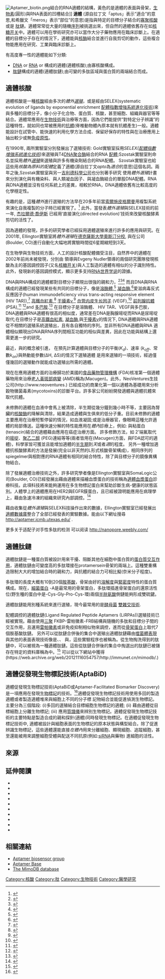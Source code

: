 [[File:Aptamer_biotin.png|thumb]]結合的RNA適體的結構，黃色的是適體的表面與骨架，[[生物素|生物素]](圓形)與RNA表面的凹槽結合]]
'''適體'''  (源自拉丁文「aptus」表示”適合”的意思,和希臘文「meros」表示”部位”的意思)是指與特定的目標分子結合的[[寡核苷酸|寡聚核酸]]或是 [[肽|肽]]鏈。適體常常從大量的隨機[[测序|序列]]被挑選出來，但自然的適體依舊存在如[[核糖开关|核糖开关]]中。適體可以用在學術研究亦可以當作大分子藥物應用在臨床診斷上。在適體的目標分子存在的情況下，適體能與[[核酶|核酶]]結合並進行自我剪切的動作，這些複合物能應用在研究、工業與臨床診斷上。

有高度專一性的適體能如下分類:
* [[脱氧核糖核酸|DNA]] or [[核糖核酸|RNA]] or {{link-en|核酸类似物|Nucleic acid analogue|XNA}}構成的適體(適體核酸);由寡核酸構成。
* [[肽|肽鏈]]構成的適體(適體肽鏈);由可變的多肽區域與蛋白質的兩端結合而成。

==適體核酸==
適體核酸是一種[[核酸|核酸]]經由多次的''體外[[選殖|選殖]]''，或是經由SELEX(systematic evolution of ligands by exponential enrichment [[SELEX|配體指數增強系統進化技術]])來與多種的目標分子，像小分子化合物、蛋白質、核酸，甚至細胞、組織與器官等等結合。適體常應用在[[生物技术|生物技術]]與治療等方面，因為它們能提供”對特定分子辨識”的這種特性，就如同也常被應用的[[抗体|抗體]](脊椎動物體內原本就有抗體產生)一般。適體能設計在試管中、能快速的利用化學方法合成、保留好保存的特性與在治療應用上抽出較少或無[[免疫原性|免疫原性]]。

在1990年, 兩所實驗室分別發展出了選殖技術: Gold實驗室採用''SELEX([[SELEX|配體指數增強系統進化技術]])''來選殖與T4[[DNA聚合酶|DNA聚合酶]]結合的RNA [[配体_(生物化学)|配體]];Szostak實驗室則命名並採用''體外[[選殖|選殖]]''來選殖與許多有機染劑結合的RNA配體。 Szostak實驗室也給這些用''核酸為原料的配體''定義了適體(源自拉丁文''apto''為''適合''的意思)這個名詞。兩年之後,Szostak實驗室與另一[[吉利德科學|吉利德科學公司]]也分別著手研究 使用''體外選殖''計畫來分別演化與有機染料、與人類凝血因子、與凝血酶結合的單股DNA配體。RNA與DNA適體並沒有任何系統上的差異，相較於RNA，DNA適體依舊有比較高度的化學穩定性。

有趣的是，這種''體外''進行選殖的方法早在20多年前當[[索尔·斯皮格尔曼|索爾施皮格爾曼]]用{{link-en|Qbeta|Bacteriophage Qβ}}複製系統來演化自我複製的分子時已經實現了。<ref>{{cite journal|last=Mills|first=DR|coauthors=Peterson, RL; Spiegelman, S|title=An extracellular Darwinian experiment with a self-duplicating nucleic acid molecule.|journal=Proceedings of the National Academy of Sciences of the United States of America|date=1967 Jul|volume=58|issue=1|pages=217–24|pmid=5231602}}</ref>  此外，當發表''體外選殖''與SELEX技術的前一年, [[傑拉德·喬伊斯|杰拉爾德·喬伊斯]] 已經用‘直接演化(directed evolution)’技術來改變核酸酵素剪切的活性了。

因為適體的發現，許多的研究學者已經採用適體選殖來進行許多的應用與研究。在2001年, Ellington實驗室將''體外選殖''在[[德克薩斯大學奧斯汀分校|德克薩斯大學奧斯汀分校]], 與在{{link-en|SomaLogic|SomaLogic}}公司(Boulder, CO)進行自動化大幅地將實驗時間從6星期縮短到3天。

在生物學與生物技術方面，人工的設計核酸配體備受注目，自然界中的適體在2002年前尚未被發現，分別由 {{link-en|羅納德斷路器|Ronald Breaker}}領導與Evgeny Nudler領導的兩個研究團隊發現核酸為主的基因調控因子(又名[[核糖开关|核糖开关]])與人工製造的適體有相似的分子識別特性。此外，發現新的基因調控模式，顯示更多支持[[RNA世界学说|RNA世界学说]]的證據。

DNA與RNA構成的適體都對目標分子顯現出很強的親和力，<ref>{{cite journal|last=Neves|first=M.A.D.|coauthors=O. Reinstein, M.Saad, P.E. Johnson|title=Defining the secondary structural requirements of a cocaine-binding aptamer by a thermodynamic and mutation study|journal=Biophys Chem|year=2010|volume=153|pages=9–16|pmid=21035241|doi=10.1016/j.bpc.2010.09.009}}</ref><ref>{{cite journal|last=Baugh|first=C.|coauthors=D. Grate, C.Wilson|title=2.8 angstrom crystal structure of the malachite green aptamer.|journal=J. Mol. Biol.|year=2000|volume=301|pages=117–128|pmid=10926496|doi=10.1006/jmbi.2000.3951}}</ref><ref>{{cite journal|last=Dieckmann|first=T.|coauthors=E. Fujikawa, X. Xhao, J. Szostak, J. Feigon|title=Structural Investigations of RNA and DNA aptamers in Solution|journal=Journal of Cellular Biochemistry|year=1995|pages=56-56}}</ref> 而且DNA與RNA構成的適體已經發現某些有共同的目標分子，像是[[溶菌酶|溶酶體]],<ref>{{cite journal|last=Potty|first=A.|coauthors=K. Kourentzi, H. Fang, G. Jackson, X. Zhang, G. Legge, R. Willson|title=Biophysical Characterization of DNA Aptamer Interactions with Vascular Endothelial Growth Factor.|journal=Biopolymers|year=2009|volume=91|pages=145–156|pmid=19025993|doi=10.1002/bip.21097}}</ref> [[凝血酶|凝血酶]],<ref>{{cite journal|last=Long|first=S.|coauthors=M. Long, R. White, B. Sullenger|title=Crystal structure of an RNA aptamer bound to thrombin|journal=RNA|year=2008|volume=14|pages=2504–2512|pmid=18971322|issue=2}}</ref>愛滋病毒反式反應因子(human immunodeficiency virus trans-acting responsive element (HIV TAR)),<ref>{{cite journal|last=Darfeuille|first=F.|coauthors=S. Reigadas, J. Hansen, H. Orum, C. Di Primo, J. Toulme|title=Aptamers targeted to an RNA hairpin show improved specificity compared to that of complementary oligonucleotides.|journal=Biochemistry|year=2006|volume=45|pages=12076–12082|pmid=17002307|doi=10.1021/bi0606344}}</ref> [[高鐵血紅素|高鐵血紅素]],<ref>{{cite journal|last=Liu|first=M.|coauthors=T. Kagahara, H. Abe, Y. Ito|title=Direct In Vitro Selection of Hemin-Binding DNA Aptamer with Peroxidase Activity|journal=Bulletin of the Chemical Society of Japan|year=2009|volume=82|pages=99–104}}</ref> [[干扰素伽玛|干擾素γ]],<ref>{{cite journal|last=Min|first=K.|coauthors=M. Cho, S. Han, Y. Shim, J. Ku, C. Ban|title=A simple and direct electrochemical detection of interferon-gamma using its RNA and DNA aptamers.|journal=Biosensors & Bioelectronics|year=2008|volume=23|pages=1819–1824|pmid=18406597|doi=10.1016/j.bios.2008.02.021}}</ref> [[血管内皮生长因子|血管内皮生长因子]] (VEGF),<ref>{{cite journal|last=Ng|first=E.W.M|coauthors=D.T. Shima, P. Calias, E.T. Cunningham, D.R. Guyer, A.P. Adamis|title=Pegaptanib, a targeted anti-VEGF aptamer for ocular vascular disease.|journal=Nature Reviews Drug Discovery|year=2006|volume=5|pages=123–132|pmid=16518379|doi=10.1038/nrd1955|issue=2}}</ref> [[前列腺特异抗原|前列腺抗體]] (PSA),<ref>{{cite journal|last=Savory|first=N.|coauthors=K. Abe, K. Sode, K. Ikebukuro|title=Selection of DNA aptamer against prostate specific antigen using a genetic algorithm and application to sensing.|journal=Biosensors & Bioelectronics|year=2010|volume=15|pages=1386-91|pmid= 20692149 |doi=10.1016/j.bios.2010.07.057}}</ref> <ref>{{cite journal|last=Jeong |first=S.|coauthors=S.R. Han, Y.J. Lee, S.W. Lee|title=Selection of RNA aptamers specific to active prostate-specific antigen.|journal=Biotechnology Letters|year=2010|volume=32|pages=379-85|pmid= 19943183 |doi=10.1007/s10529-009-0168-1}}</ref>and [[多巴胺|多巴胺]].<ref>{{cite journal|last=Walsh|first=R.|coauthors=M. DeRosa|title=Retention of function in the DNA homolog of the RNA dopamine aptamer.|journal=Biochemical and Biophysical Research Communications|year=2009|volume=388|pages=732–735|pmid=19699181|doi=10.1016/j.bbrc.2009.08.084}}</ref> 在目標分子是溶酶體、 HIV TAR、VEGF與多巴胺，DNA適體與RNA適體有很高的相似度，通常差在DNA是胸腺嘧啶而RNA是尿嘧啶取代;在目標分子是[[高鐵血紅素|高鐵血紅素]], [[凝血酶|凝血酶]],與[[干扰素伽玛|干擾素γ]]的情況下, DNA適體與RNA適體從不相關的選殖系統選殖出，且有各自獨特的序列。並非所有DNA適體與RNA 適體相似顯現出DNA與RNA序列間相互功能的相似與差異，因此在功能與結構上還需更進一步的研究。

最近，{{link-en|聰明適體|smart aptamers}}與{{link-en|聰明配體|smart ligands}}的概念被引進， 在預先計算適體與目標分子的平衡(<math>K_{d}</math>)、速率  (<math>k_{off}</math>、常數<math>k_{on}</math>)與熱動能參數(ΔH, ΔS)的情況下選殖適體 {{link-en|毛細動力電泳|Kinetic capillary electrophoresis}}是用來選殖{{link-en|聰明適體|smart aptamers}}的一項技術，經過僅僅幾回的選殖動作就能成功選殖出所需的適體。

現在在應用適體方面的治療歸功於美國的[[美国食品药品监督管理局|食品藥物管理機構]] (FDA)核准第一個適體藥物用來治療[[黃斑部退化|老人黃斑部病變]] (AMD)稱為{{link-en|治斑劑|Macugen}}(Macugen)。此外，NeoVentures生技公司(http://www.neoventures{{dead link|date=2018年4月 |bot=InternetArchiveBot |fix-attempted=yes }}.) 已經成功的商業化第一個以適體為基礎用來分析穀物黴菌毒素(mycotoxins)的診斷平台。許多家公司紛紛開發適體與適體抗體來取代抗體。

未修飾的適體在血液中會馬上被清除，半生期從幾分鐘到幾小時不等，主要因為腎臟的[[核酸酶|核酸酶]]的降解與清除，結果造成適體與生俱來的低分子重。目前未修飾的適體主要應用在治療短暫停留的情況，如血液凝固;或是治療器官，像眼睛這種允許適體的局部傳送。這種快速分解的特性能應用在''體內''診療上，例如: 與粘蛋白(tenascin)結合的適體藉由{{link-en|先靈公司|Schering AG}}應用在癌症治療方面。 許多修飾方法，如 2'端氟取代的[[嘧啶|嘧啶]]、[[聚乙二醇|聚乙二醇]] (PEG)連結等等(兩者皆用在{{link-en|治斑劑|Macugen}}(Macugen)方面，與FDA認可的適體)，科學家皆可獲並且能增加適體的[[半衰期|半生期]]到''天''或者''週''的程度。
另外一種增加適體抗核酸酵素的方法是發展{{link-en|Spiegelmer|Spiegelmer}}(完全以非天然的L形式核酸骨架構成)，相同序列的spiegelmer與相對應的RNA適體有相同的結合特性，除了與目標分子的鏡像異構物結合。

除了發展適體治療技術之外，許多研究學者像是Ellington實驗室與SomaLogic公司(Boulder, CO)已經發展出藉由適體來描繪血漿蛋白的技術稱為[[適體血漿蛋白|適體血漿蛋白]]診療科技。此項科技將來能夠運用在多生物標記蛋白來幫助診斷生病-健康的狀態區別。人體學上的適體應用在HER2與EGFR膜蛋白，且已經被證明能應用在病理學上，藉由急速冷凍的組織來研究內部調控。<ref name=pmid21217521>{{cite journal |author= Gupta S, Thirstrup D, Jarvis TC, Schneider DJ, Wilcox SK, Carter J, Zhang C, Gelinas A, Weiss A, Janjic N, Baird GS. |title=Rapid Histochemistry Using Slow Off-rate Modified Aptamers With Anionic Competition.  |journal=Applied Immunohistochemistry & Molecular Morphology |volume=19 |issue=1 |pages=Epub ahead of print |pmid=21217521 |doi=10.1097/PAI.0b013e3182008c29 |date=Jan 2011}}</ref>

藉由收集從''體外選殖''與SELEX科技操作出來的數據，Ellington實驗室已經發展出[[適體數據庫|適體數據庫]]整合了全部已經發表的實驗數據。能由以下網址搜尋 http://aptamer.icmb.utexas.edu/ {{Wayback|url=http://aptamer.icmb.utexas.edu/ |date=20070401155603 }}.

更多关于适配子对手性多肽的检测 可以阅读 http://nanopore.weebly.com/

==適體肽鏈==
適體肽鏈是一種蛋白質被設計用來干擾、阻斷其他在細胞中蛋白質的[[蛋白質交互作用|蛋白質交互作用]]，適體肽鏈由可變度高的多肽環接在protamersein骨架的兩端上。這種雙重構造限制大大的增加結合時的親和力，與抗體的結合力可相比擬(奈米分子程度)。

多肽環的長度大概有10到20個[[氨基酸|胺基酸]]，骨架由好的[[溶解性|溶解度]]與[[緊密度|緊密度]]特性的蛋白質構成。現在，[[蛋白质|細菌蛋白]] {{link-en|硫氧還原蛋白|Thioredoxin}}-A是最常用的骨架蛋白，多肽環插進骨架蛋白的還原活性位(野生種的蛋白中是-Cys-Gly-Pro-Cys-環)兩個[[半胱氨酸|半胱氨酸]]側鏈能夠形成雙硫鍵。

適體肽鏈能用別種系統來進行選殖，現今最常用的是[[酵母|酵母菌]] [[酵母菌雙雜合系統|雙雜交技術]].

配體調控的適體肽鏈(Ligand Regulated Peptide Aptamers (LiRPAs))選殖技術已經被實現。藉由使用[[蛋白三聚體|三聚]] FKBP-雷帕黴素-FRB結構與隨機的多肽和目標分子間的交互作用，且運用[[雷帕霉素|雷帕黴素]]或非免疫抑制相似物來調控，進而從[[支架蛋白質|骨架蛋白]]上取代7個胺基酸肽鏈。
另外可以從肽鏈合併後的集合中選殖出適體肽鏈藉由[[噬菌体展示技术|噬菌體表現]] 與其他的表面表現技術像是{{link-en|mRNA表現|mRNA display}}、{{link-en|核酸表現|ribosome display}}、 {{link-en|細菌表現|bacterial display}}與{{link-en|酵母菌表現|yeast display}}，這些實驗程序也被稱為{{link-en|生物掏洗|biopanning}}。從生物掏洗得到的肽鏈中，{{link-en|模擬表位|mimotope}}可以被視為一種適體肽鏈。這些從肽鏈合併後的集合中掏選出的肽鏈已被儲存在特定的資料庫稱為{{link-en|MimoDB|MimoDB}}中。<ref>{{cite journal|last=Huang|first=J|coauthors=Ru, B, Zhu, P, Nie, F, Yang, J, Wang, X, Dai, P, Lin, H, Guo, FB, Rao, N|title=MimoDB 2.0: a mimotope database and beyond.|journal=Nucleic Acids Research|date=2011-11-03|pmid=22053087|doi=10.1093/nar/gkr922|volume=40|issue=1|pages=D271–7|pmc=3245166}}</ref> 可以從以下網站中獲得(https://web.archive.org/web/20121116054757/http://immunet.cn/mimodb/.)

==適體促發現生物標記技術(AptaBiD)==
適體促發現生物標記技術(AptaBiD或Aptamer-Facilitated Biomarker Discovery)是一項應用在發現[[生物标记|生物標記]]的技術。<ref name=pmid18558676>{{cite journal |author=Berezovski MV, Lechmann M, Musheev MU, Mak TW, Krylov SN |title=Aptamer-facilitated biomarker discovery (AptaBiD) |journal=J Am Chem Soc. |volume=130 |issue=28 |pages=9137–43 |pmid=18558676 |doi=10.1021/ja801951p |date=Jul 2008}}</ref>適體促發現生物標記技術用使用多回的製造適體或者製造適體堆來與細胞上不同的分子標
記物結合並能促進偵測生物標記。主要分為三個階段: (i)多回的選殖結合目標細胞生物標記的適體; (ii) 藉由適體從目標細胞上分離生物標記; (iii) 應用[[质谱法|質譜儀]]來辨別生物標記。適體促發現生物標記技術的主要特點是製造合成的親和探針(適體)同時發現生物標記。在適體促發現生物標記技術中, 適體被設計與細胞表面的生物標記的原本狀態與構型結合。除了促進辨識生物標記，這些適體還能直接''在體內''用來分離細胞、顯現細胞、追蹤細胞，甚至還能被用來調整細胞受體與配送不同抗原(例如:[[小分子干扰核糖核酸|siRNA]]與藥物)
進細胞的活性。
==來源==
{{reflist}}

==延伸閱讀==
{{refbegin}}
*{{cite journal |author=Ellington AD, Szostak JW |title=In vitro selection of RNA molecules that bind specific ligands |journal=Nature |volume=346 |issue=6287 |pages=818–22 |pmid=1697402 |doi=10.1038/346818a0 |date=Aug 1990}}
*{{cite journal |author=Bock LC, Griffin LC, Latham JA, Vermaas EH, Toole JJ |title=Selection of single-stranded DNA molecules that bind and inhibit human thrombin |journal=Nature |volume=355 |issue=6360 |pages=564–6 |pmid=1741036 |doi=10.1038/355564a0 |date=Feb 1992}}
*{{cite journal |author=Hoppe-Seyler F, Butz K |title=Peptide aptamers: powerful new tools for molecular medicine |journal=J Mol Med. |volume=78 |issue=8 |pages=426–30 |year=2000 |pmid=11097111 |url=http://link.springer.de/link/service/journals/00109/bibs/0078008/00780426.htm |doi=10.1007/s001090000140}}
*{{cite journal |author=Carothers JM, Oestreich SC, Davis JH, Szostak JW |title=Informational complexity and functional activity of RNA structures |journal=J Am Chem Soc. |volume=126 |issue=16 |pages=5130–7 |pmid=15099096 |doi=10.1021/ja031504a |date=Apr 2004}}
*{{cite journal |author=Cohen BA, Colas P, Brent R |title=An artificial cell-cycle inhibitor isolated from a combinatorial library |journal=Proc Natl Acad Sci USA. |volume=95 |issue=24 |pages=14272–7 |pmid=9826690 |pmc=24363 |url=http://www.pnas.org/cgi/pmidlookup?view=long&pmid=9826690 |doi=10.1073/pnas.95.24.14272|date=Nov 1998}}
*{{cite journal |author=Binkowski BF, Miller RA, Belshaw PJ |title=Ligand-regulated peptides: a general approach for modulating protein-peptide interactions with small molecules |journal=Chem Biol. |volume=12 |issue=7 |pages=847–55 |pmid=16039531 |doi=10.1016/j.chembiol.2005.05.021 |date=Jul 2005}}
*{{cite journal |author=Sullenger BA, Gilboa E |title=Emerging clinical applications of RNA |journal=Nature |volume=418 |issue=6894 |pages=252–8 |pmid=12110902 |doi=10.1038/418252a |date=Jul 2002}}
*{{cite journal |author=Ng EW, Shima DT, Calias P, Cunningham ET, Guyer DR, Adamis AP |title=Pegaptanib, a targeted anti-VEGF aptamer for ocular vascular disease |journal=Nat Rev Drug Discov |volume=5 |issue=2 |pages=123–32 |pmid=16518379 |doi=10.1038/nrd1955 |date=Feb 2006}}
*{{cite journal |author=Drabovich AP, Berezovski M, Okhonin V, Krylov SN |title=Selection of smart aptamers by methods of kinetic capillary electrophoresis |journal=Anal Chem. |volume=78 |issue=9 |pages=3171–8 |pmid=16643010 |doi=10.1021/ac060144h |date=May 2006}}
*{{cite journal |author=Cho EJ, Lee JW, Ellington, AD |title=Applications of Aptamers as Sensors |journal=Annual Review of Analytical Chemistry |volume=2 |issue=1 |pages=241–64 |year=2009 |pmid=20636061 |url=http://arjournals.annualreviews.org/doi/abs/10.1146/annurev.anchem.1.031207.112851 |doi=10.1146/annurev.anchem.1.031207.112851}}
{{refend}}

==相關連結==
* [http://nanopore.weebly.com Aptamer biosensor group]
* [https://web.archive.org/web/20101212030131/http://aptamer.freebase.com/ Aptamer Base]
* [https://web.archive.org/web/20121116054757/http://immunet.cn/mimodb/ The MimoDB database]

[[Category:核酸|Category:核酸]]
[[Category:肽|Category:肽]]
[[Category:生物技術|Category:生物技術]]
[[Category:醫學研究|Category:醫學研究]]